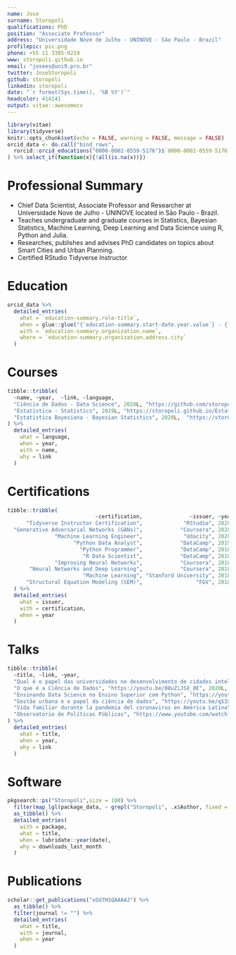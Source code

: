 ```yaml
---
name: Jose
surname: Storopoli
qualifications: PhD
position: "Associate Professor"
address: "Universidade Nove de Julho - UNINOVE - São Paulo - Brazil"
profilepic: pic.png
phone: +55 11 3385-9219
www: storopoli.github.io
email: "josees@uni9.pro.br"
twitter: JoseStoropoli
github: storopoli
linkedin: storopoli
date: "`r format(Sys.time(), '%B %Y')`"
headcolor: 414141
output: vitae::awesomecv
---
```


```r
library(vitae)
library(tidyverse)
knitr::opts_chunk$set(echo = FALSE, warning = FALSE, message = FALSE)
orcid_data <- do.call("bind_rows",
  rorcid::orcid_educations("0000-0002-0559-5176")$`0000-0002-0559-5176`$`affiliation-group`$summaries
) %>% select_if(function(x){!all(is.na(x))})
```

# Professional Summary

 * Chief Data Scientist, Associate Professor and Researcher at Universidade Nove de Julho - UNINOVE located in São Paulo - Brazil.
 * Teaches undergraduate and graduate courses in Statistics, Bayesian Statistics, Machine Learning, Deep Learning and Data Science using R, Python and Julia.
 * Researches, publishes and advises PhD candidates on topics about Smart Cities and Urban Planning.
 * Certified RStudio Tidyverse Instructor

# Education

```r
orcid_data %>%
  detailed_entries(
    what = `education-summary.role-title`,
    when = glue::glue("{`education-summary.start-date.year.value`} - {`education-summary.end-date.year.value`}"),
    with = `education-summary.organization.name`,
    where = `education-summary.organization.address.city`
  )
```

# Courses

```r
tibble::tribble(
  ~name, ~year,  ~link, ~language,
  "Ciência de Dados - Data Science", 2020L, "https://github.com/storopoli/ciencia-de-dados", "Python",
  "Estatística - Statistics", 2019L, "https://storopoli.github.io/Estatistica", "R",
  "Estatística Bayesiana - Bayesian Statistics", 2020L,  "https://storopoli.github.io/Estatistica-Bayesiana", "R and RStan"
) %>% 
  detailed_entries(
    what = language,
    when = year,
    with = name,
    why = link
  )
```

# Certifications

```r
tibble::tribble(
                            ~certification,               ~issuer, ~year,
      "Tidyverse Instructor Certification",             "RStudio", 2020L,
  "Generative Adversarial Networks (GANs)",            "Coursera", 2020L,
               "Machine Learning Engineer",             "Udacity", 2020L,
                     "Python Data Analyst",            "DataCamp", 2019L,
                       "Python Programmer",            "DataCamp", 2018L,
                        "R Data Scientist",            "DataCamp", 2018L,
               "Improving Neural Networks",            "Coursera", 2018L,
       "Neural Networks and Deep Learning",            "Coursera", 2018L,
                        "Machine Learning", "Stanford University", 2018L,
      "Structural Equation Modeling (SEM)",                 "FGV", 2018L
  ) %>% 
  detailed_entries(
    what = issuer,
    with = certification,
    when = year
  )
```


# Talks

```r
tibble::tribble(
  ~title, ~link, ~year,
  "Qual é o papel das universidades no desenvolvimento de cidades inteligentes e sustentáveis?", "https://youtu.be/BAqBTlfBvP8", 2019L,
  "O que é a Ciência de Dados", "https://youtu.be/08uZiJSX_0E", 2020L,
  "Ensinando Data Science no Ensino Superior com Python", "https://youtu.be/Aktd_TFYhvI", 2020L,
  "Gestão urbana e o papel da ciência de dados", "https://youtu.be/qS3xT1e-3F4", 2020L,
  "Vida familiar durante la pandemia del coronavirus en América Latina", "https://youtu.be/0thhpSKt5BM", 2020L,
  "Observatório de Políticas Públicas", "https://www.youtube.com/watch?v=FUSnGUWKZJs", 2020L
) %>% 
  detailed_entries(
    what = title,
    when = year,
    why = link
  )
```


# Software

```r
pkgsearch::ps("Storopoli",size = 100) %>%
  filter(map_lgl(package_data, ~ grepl("Storopoli", .x$Author, fixed = TRUE))) %>% 
  as_tibble() %>%
  detailed_entries(
    with = package,
    what = title, 
    when = lubridate::year(date),
    why = downloads_last_month
  )
```

# Publications

```r
scholar::get_publications("xGU7H1QAAAAJ") %>%
  as_tibble() %>% 
  filter(journal != "") %>% 
  detailed_entries(
    what = title,
    with = journal,
    when = year
  )
```
